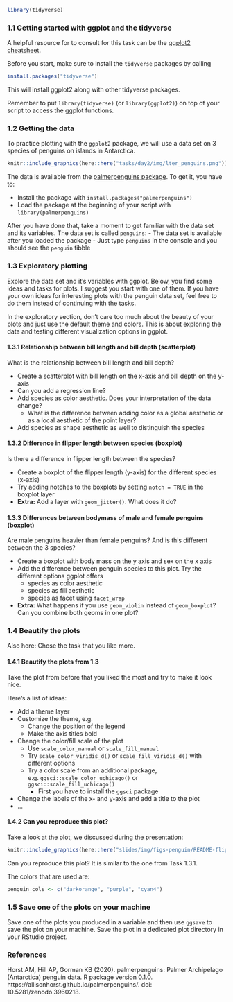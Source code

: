 ```r
library(tidyverse)
```


### 1.1 Getting started with ggplot and the tidyverse

A helpful resource for to consult for this task can be the [ggplot2 cheatsheet](https://raw.githubusercontent.com/rstudio/cheatsheets/master/data-visualization-2.1.pdf).

Before you start, make sure to install the `tidyverse` packages by calling

```r
install.packages("tidyverse")
```

This will install ggplot2 along with other tidyverse packages.

Remember to put `library(tidyverse)` (or `library(ggplot2)`) on top of your script to access the ggplot functions.

### 1.2 Getting the data

To practice plotting with the `ggplot2` package, we will use a data set on 3 species of penguins on islands in Antarctica.

```r
knitr::include_graphics(here::here("tasks/day2/img/lter_penguins.png"))
```

The data is available from the [palmerpenguins package](https://allisonhorst.github.io/palmerpenguins/). To get it, you have to:

- Install the package with `install.packages("palmerpenguins")`
- Load the package at the beginning of your script with `library(palmerpenguins)`

After you have done that, take a moment to get familiar with the data set and its variables. The data set is called `penguins`:
- The data set is available after you loaded the package
- Just type `penguins` in the console and you should see the `penguin` tibble

### 1.3 Exploratory plotting

Explore the data set and it's variables with ggplot. Below, you find some ideas and tasks for plots. I suggest you start with one of them. If you have your own ideas for interesting plots with the penguin data set, feel free to do them instead of continuing with the tasks. 

In the exploratory section, don't care too much about the beauty of your plots and just use the default theme and colors. This is about exploring the data and testing different visualization options in ggplot. 

#### 1.3.1 Relationship between bill length and bill depth (scatterplot)

What is the relationship between bill length and bill depth?

- Create a scatterplot with bill length on the x-axis and bill depth on the y-axis
- Can you add a regression line?
- Add species as color aesthetic. Does your interpretation of the data change?
  - What is the difference between adding color as a global aesthetic or as a local aesthetic of the point layer?
- Add species as shape aesthetic as well to distinguish the species
    
#### 1.3.2 Difference in flipper length between species (boxplot)

Is there a difference in flipper length between the species?

- Create a boxplot of the flipper length (y-axis) for the different species (x-axis)
- Try adding notches to the boxplots by setting `notch = TRUE` in the boxplot layer
- **Extra:** Add a layer with `geom_jitter()`. What does it do?

#### 1.3.3 Differences between bodymass of male and female penguins (boxplot)

Are male penguins heavier than female penguins? And is this different between the 3 species?

- Create a boxplot with body mass on the y axis and sex on the x axis
- Add the difference between penguin species to this plot. Try the different options ggplot offers
  - species as color aesthetic
  - species as fill aesthetic
  - species as facet using `facet_wrap`
- **Extra:** What happens if you use `geom_violin` instead of `geom_boxplot`? Can you combine both geoms in one plot?

### 1.4 Beautify the plots

Also here: Chose the task that you like more.

#### 1.4.1 Beautify the plots from 1.3

Take the plot from before that you liked the most and try to make it look nice.

Here's a list of ideas:

- Add a theme layer
- Customize the theme, e.g.
  - Change the position of the legend
  - Make the axis titles bold
- Change the color/fill scale of the plot
  - Use `scale_color_manual` or `scale_fill_manual`
  - Try `scale_color_viridis_d()` or `scale_fill_viridis_d()` with different options
  - Try a color scale from an additional package, e.g. `ggsci::scale_color_uchicago()` or  `ggsci::scale_fill_uchicago()`
    - First you have to install the `ggsci` package 
- Change the labels of the x- and y-axis and add a title to the plot
- ...

#### 1.4.2 Can you reproduce this plot?

Take a look at the plot, we discussed during the presentation:

```r
knitr::include_graphics(here::here("slides/img/figs-penguin/README-flipper-bill-1.png"))
```


Can you reproduce this plot? It is similar to the one from Task 1.3.1.

The colors that are used are:
```r
penguin_cols <- c("darkorange", "purple", "cyan4")
```

### 1.5 Save one of the plots on your machine

Save one of the plots you produced in a variable and then use `ggsave` to save the plot on your machine.
Save the plot in a dedicated plot directory in your RStudio project. 

### References

Horst AM, Hill AP, Gorman KB (2020). palmerpenguins: Palmer Archipelago (Antarctica) penguin data. R package version 0.1.0.
https://allisonhorst.github.io/palmerpenguins/. doi: 10.5281/zenodo.3960218.

